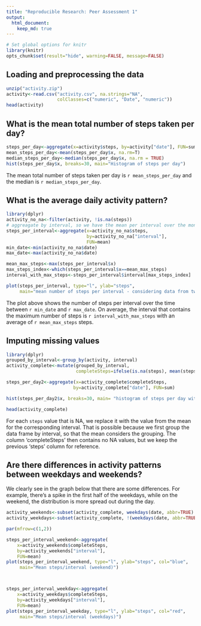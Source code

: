 ```yaml
---
title: "Reproducible Research: Peer Assessment 1"
output: 
  html_document:
    keep_md: true
---
```

```r
# Set global options for knitr
library(knitr)
opts_chunk$set(result="hide", warning=FALSE, message=FALSE)
```


## Loading and preprocessing the data
```r
unzip("activity.zip")
activity<-read.csv("activity.csv", na.strings="NA",
                   colClasses=c("numeric", "Date", "numeric"))
head(activity)
```


## What is the mean total number of steps taken per day?
```r
steps_per_day<-aggregate(x=activity$steps, by=activity["date"], FUN=sum)
mean_steps_per_day<-mean(steps_per_day$x, na.rm=T)
median_steps_per_day<-median(steps_per_day$x, na.rm = TRUE)
hist(steps_per_day$x, breaks=30, main="Histogram of steps per day")
```

The mean total number of steps taken per day is `r mean_steps_per_day` and the median is `r median_steps_per_day`.



## What is the average daily activity pattern?
```r
library(dplyr)
activity_no_na<-filter(activity, !is.na(steps))
# aggreagate by interval, so we have the mean per interval over the months
steps_per_interval<-aggregate(x=activity_no_na$steps,
                              by=activity_no_na["interval"],
                              FUN=mean)
min_date<-min(activity_no_na$date)
max_date<-max(activity_no_na$date)

mean_max_steps<-max(steps_per_interval$x)
max_steps_index<-which(steps_per_interval$x==mean_max_steps)
interval_with_max_steps<-steps_per_interval$interval[max_steps_index]

plot(steps_per_interval, type="l", ylab="steps",
     main="mean number of steps per interval - considering data from two months")

```

The plot above shows the number of steps per interval over the time between `r min_date` and `r max_date`. On average, the interval that contains the maximum number of steps is `r interval_with_max_steps` with an average of `r mean_max_steps` steps.


## Imputing missing values
```r
library(dplyr)
grouped_by_interval<-group_by(activity, interval)
activity_complete<-mutate(grouped_by_interval,
                          completeSteps=ifelse(is.na(steps), mean(steps,na.rm = TRUE), steps))

steps_per_day2<-aggregate(x=activity_complete$completeSteps, 
                         by=activity_complete["date"], FUN=sum)

hist(steps_per_day2$x, breaks=30, main= "histogram of steps per day with imputed missing values")

head(activity_complete)
```
For each `steps` value that is NA, we replace it with the value from the mean for the corresponding interval. That is possible because we first group the data frame by interval, so that the mean considers the grouping. The column 'completeSteps' then contains no NA values, but we keep the previous 'steps' column for reference.


## Are there differences in activity patterns between weekdays and weekends?

We clearly see in the graph below that there are some differences. For example, there's a spike in the first half of the weekdays, while on the weekend, the distribution is more spread out during the day.
```r
activity_weekends<-subset(activity_complete, weekdays(date, abbr=TRUE) %in% c("Sa", "So"))
activity_weekdays<-subset(activity_complete, !(weekdays(date, abbr=TRUE) %in% c("Sa", "So")))

par(mfrow=c(1,2))

steps_per_interval_weekend<-aggregate(
    x=activity_weekends$completeSteps,
    by=activity_weekends["interval"],
    FUN=mean)
plot(steps_per_interval_weekend, type="l", ylab="steps", col="blue",
     main="Mean steps/interval (weekend)")



steps_per_interval_weekday<-aggregate(
    x=activity_weekdays$completeSteps,
    by=activity_weekdays["interval"],
    FUN=mean)
plot(steps_per_interval_weekday, type="l", ylab="steps", col="red",
     main="Mean steps/interval (weekdays)")
```